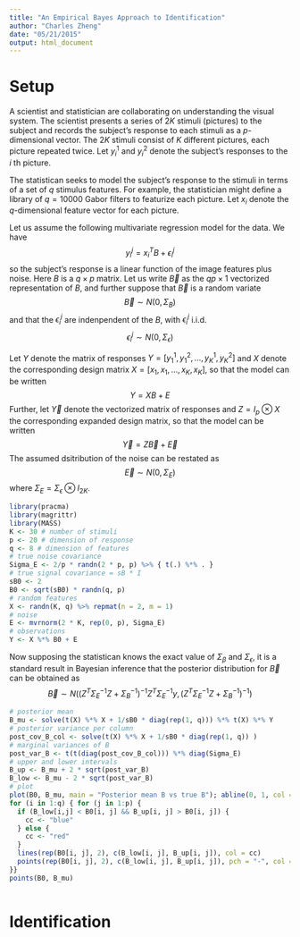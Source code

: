 ```yaml
---
title: "An Empirical Bayes Approach to Identification"
author: "Charles Zheng"
date: "05/21/2015"
output: html_document
---
```


# Setup

A scientist and statistician are collaborating on understanding the visual system.
The scientist presents a series of $2 K$ stimuli (pictures) to the subject
and records the subject's response to each stimuli as a $p$-dimensional vector.
The $2K$ stimuli consist of $K$ different pictures, each picture repeated twice.
Let $y_{i}^1$ and $y_i^2$ denote the subject's responses to the $i$ th picture.

The statistican seeks to model the subject's response to the stimuli
in terms of a set of $q$ stimulus features.  For example, the statistician might define
a library of $q = 10000$ Gabor filters to featurize each picture.
Let $x_i$ denote the $q$-dimensional feature vector for each picture.

Let us assume the following multivariate regression model for the data.  We have
$$
y_i^j = x_i^T B + \epsilon_i^j
$$
so the subject's response is a linear function of the image features plus noise.
Here $B$ is a $q \times p$ matrix.  Let us write $\vec{B}$ as the $qp \times 1$ vectorized
representation of $B$, and further suppose that $\vec{B}$ is a random variate 
$$
\vec{B} \sim N(0, \Sigma_B)
$$
and that the $\epsilon_i^j$ are indenpendent of the $B$, with $\epsilon_i^j$ 
i.i.d.
$$
\epsilon_i^j \sim N(0,\Sigma_\epsilon)
$$

Let $Y$ denote the matrix of responses $Y = [y_1^1, y_1^2, ..., y_K^1, y_K^2]$
and $X$ denote the corresponding design matrix $X = [x_1, x_1, ..., x_K, x_K]$, so that the model can be written
$$
Y = XB + E
$$
Further, let $\vec{Y}$ denote the vectorized matrix of responses and $Z = I_p \otimes X$
the corresponding expanded design matrix, so that the model can be written
$$
\vec{Y} = Z\vec{B} + \vec{E}
$$
The assumed dsitribution of the noise can be restated as
$$
\vec{E} \sim N(0, \Sigma_E)
$$
where $\Sigma_E = \Sigma_\epsilon \otimes I_{2K}$.

```r
library(pracma)
library(magrittr)
library(MASS)
K <- 30 # number of stimuli
p <- 20 # dimension of response
q <- 8 # dimension of features
# true noise covariance
Sigma_E <- 2/p * randn(2 * p, p) %>% { t(.) %*% . }
# true signal covariance = sB * I
sB0 <- 2
B0 <- sqrt(sB0) * randn(q, p)
# random features
X <- randn(K, q) %>% repmat(n = 2, m = 1)
# noise
E <- mvrnorm(2 * K, rep(0, p), Sigma_E)
# observations
Y <- X %*% B0 + E
```

Now supposing the statistican knows the exact value of $\Sigma_\beta$ and $\Sigma_\epsilon$,
it is a standard result in Bayesian inference that the posterior distribution for $\vec{B}$ can be obtained as
$$
\vec{B} \sim N( (Z^T \Sigma_E^{-1} Z + \Sigma_B^{-1})^{-1} Z^T \Sigma_E^{-1} y,
(Z^T \Sigma_E^{-1} Z +\Sigma_B^{-1})^{-1})
$$

```r
# posterior mean
B_mu <- solve(t(X) %*% X + 1/sB0 * diag(rep(1, q))) %*% t(X) %*% Y
# posterior variance per column
post_cov_B_col <- solve(t(X) %*% X + 1/sB0 * diag(rep(1, q)) )
# marginal variances of B
post_var_B <- t(t(diag(post_cov_B_col))) %*% diag(Sigma_E)
# upper and lower intervals
B_up <- B_mu + 2 * sqrt(post_var_B)
B_low <- B_mu - 2 * sqrt(post_var_B)
# plot
plot(B0, B_mu, main = "Posterior mean B vs true B"); abline(0, 1, col = "green")
for (i in 1:q) { for (j in 1:p) {
  if (B_low[i,j] < B0[i, j] && B_up[i, j] > B0[i, j]) {
    cc <- "blue"
  } else {
    cc <- "red"
  }
  lines(rep(B0[i, j], 2), c(B_low[i, j], B_up[i, j]), col = cc)
  points(rep(B0[i, j], 2), c(B_low[i, j], B_up[i, j]), pch = "-", col = cc)
}}
points(B0, B_mu)
```

```r

```

# Identification

